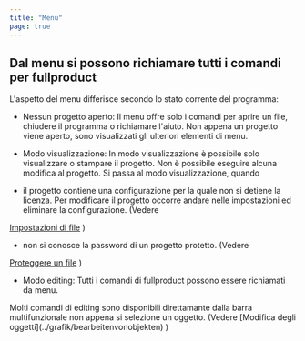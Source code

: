 ```yaml
---
title: "Menu"
page: true
---
```

## Dal menu si possono richiamare tutti i comandi per  <Placeholder>fullproduct</Placeholder> 
<GeoMapper>
L&#39;aspetto del menu differisce secondo lo stato corrente del programma:

- <Bold> Nessun progetto aperto: </Bold>  Il menu offre solo i comandi per aprire un file, chiudere il programma o richiamare l&#39;aiuto. Non appena un progetto viene aperto, sono visualizzati gli ulteriori elementi di menu.


- <Bold> Modo visualizzazione: </Bold>  In modo visualizzazione &#232; possibile solo visualizzare o stampare il progetto. Non &#232; possibile eseguire alcuna modifica al progetto. Si passa al modo visualizzazione, quando


- il progetto contiene una configurazione per la quale non si detiene la licenza. Per modificare il progetto occorre andare nelle impostazioni ed eliminare la configurazione. (Vedere 

[Impostazioni di file](../datei/datei-einstellungen)
)


- non si conosce la password di un progetto protetto. (Vedere 

[Proteggere un file](../datei/dateischuetzen)
)




- <Bold> Modo editing: </Bold>  Tutti i comandi di <Placeholder>fullproduct</Placeholder> possono essere richiamati da menu.





<Success>
Molti comandi di editing sono disponibili direttamante dalla barra multifunzionale non appena si selezione un oggetto. (Vedere [Modifica degli oggetti](../grafik/bearbeitenvonobjekten)
)
</Success>

</GeoMapper>
